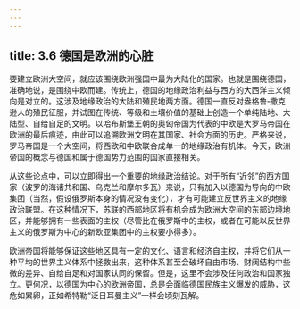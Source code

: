 ```yaml
---
---
---
```

title: 3.6 德国是欧洲的心脏
---



要建立欧洲大空间，就应该围绕欧洲强国中最为大陆化的国家。也就是围绕德国，准确地说，是围绕中欧而建。传统上，德国的地缘政治利益与西方的大西洋主义倾向是对立的。这涉及地缘政治的大陆和殖民地两方面。德国一直反对盎格鲁‑撒克逊人的殖民征服，并试图在传统、等级和土壤价值的基础上创造一个单纯陆地、大陆型、自给自足的文明。以哈布斯堡王朝的奥匈帝国为代表的中欧是大罗马帝国在欧洲的最后痕迹，由此可以追溯欧洲文明在其国家、社会方面的历史。严格来说，罗马帝国是一个大空间，将西欧和中欧联合成单一的地缘政治有机体。今天，欧洲帝国的概念与德国和属于德国势力范围的国家直接相关。

从这些论点中，可以立即得出一个重要的地缘政治结论。对于所有“近邻”的西方国家（波罗的海诸共和国、乌克兰和摩尔多瓦）来说，只有加入以德国为导向的中欧集团（当然，假设俄罗斯本身的情况没有变化），才有可能建立反世界主义的地缘政治联盟。在这种情况下，苏联的西部地区将有机会成为欧洲大空间的东部边境地区，并能够拥有一些表面的主权（尽管比在俄罗斯中的主权，或者在可能以反世界主义的俄罗斯为中心的新欧亚集团中的主权要小得多）。

欧洲帝国将能够保证这些地区具有一定的文化、语言和经济自主权，并将它们从一种平均的世界主义体系中拯救出来，这种体系甚至会破坏自由市场、财阀结构中些微的差异、自给自足和对国家认同的保留。但是，这里不会涉及任何政治和国家独立。更何况，以德国为中心的欧洲帝国，总是会面临德国民族主义爆发的威胁，这危如累卵，正如希特勒“泛日耳曼主义”一样会顷刻瓦解。
